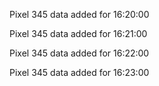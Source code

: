 Pixel 345 data added for 16:20:00

Pixel 345 data added for 16:21:00

Pixel 345 data added for 16:22:00

Pixel 345 data added for 16:23:00

